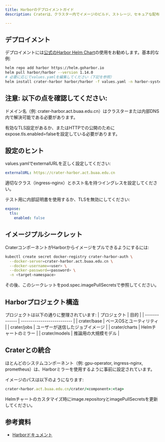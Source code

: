 ```yaml
---
title: Harborのデプロイメントガイド
description: Craterは、クラスター内でイメージのビルド、ストレージ、セキュアな配布をサポートするために、内部のHarborレジストリに依存しています。

---
```


## デプロイメント

デプロイメントには[公式のHarbor Helm Chart](https://github.com/goharbor/harbor-helm)の使用をお勧めします。基本的な例:

```bash
helm repo add harbor https://helm.goharbor.io
helm pull harbor/harbor --version 1.14.0
# 必要に応じてvalues.yamlを編集してください（下記を参照）
helm install crater-harbor harbor/harbor -f values.yaml -n harbor-system --create-namespace
```

## 注意: 以下の点を確認してください:

ドメイン名（例: crater-harbor.act.buaa.edu.cn）はクラスターまたは内部DNS内で解決可能である必要があります。

有効なTLS設定があるか、またはHTTPでの公開のためにexpose.tls.enabled=falseを設定している必要があります。

## 設定のヒント
values.yamlでexternalURLを正しく設定してください:
```yaml
externalURL: https://crater-harbor.act.buaa.edu.cn
```
適切なクラス（ingress-nginx）とホスト名を持つイングレスを設定してください。

テスト用に内部証明書を使用するか、TLSを無効にしてください:
```yaml
expose:
  tls:
    enabled: false
```

## イメージプルシークレット
CraterコンポーネントがHarborからイメージをプルできるようにするには:
```bash
kubectl create secret docker-registry crater-harbor-auth \
  --docker-server=crater-harbor.act.buaa.edu.cn \
  --docker-username=<user> \
  --docker-password=<password> \
  -n <target-namespace>
```
その後、このシークレットをpod.spec.imagePullSecretsで参照してください。

## Harborプロジェクト構造
プロジェクトは以下の通りに整理されています:
| プロジェクト       | 目的                    |
| ------------- | -------------------------- |
| crater/base   | ベースOSとユーティリティ      |
| crater/jobs   | ユーザーが送信したジョブイメージ |
| crater/charts | Helmチャートのミラー        |
| crater/models | 推論用の大規模モデル        |

## Craterとの統合
ほとんどのシステムコンポーネント（例: gpu-operator, ingress-nginx, prometheus）は、Harborミラーを使用するように事前に設定されています。

イメージのパスは以下のようになります:
```ruby
crater-harbor.act.buaa.edu.cn/crater/<component>:<tag>
```
Helmチャートのカスタマイズ時にimage.repositoryとimagePullSecretsを更新してください。

## 参考資料
* [Harborドキュメント](https://goharbor.io/docs/)